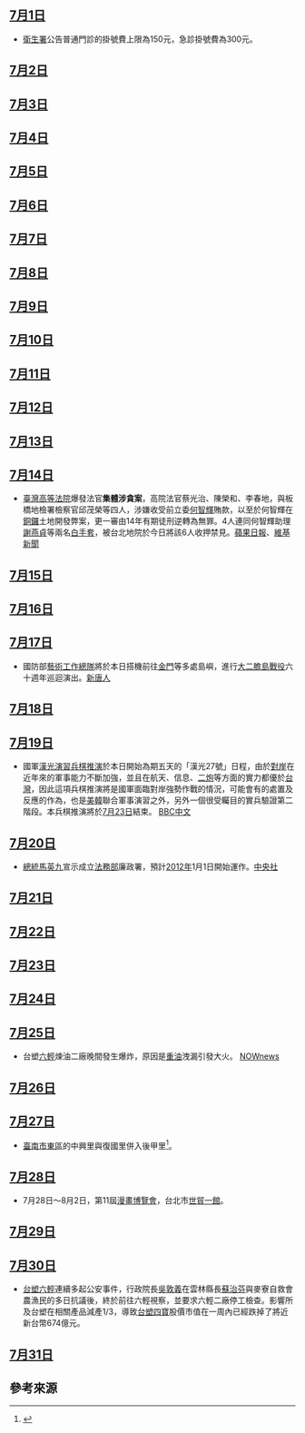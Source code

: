 {{vfd|[[Wikipedia:頁面存廢討論/記錄/2022/06/17#2022年6月臺灣|比較標準]]提刪|date=2022/06/18}}
<noinclude>{{MonthInTaiwan|2010|7}}</noinclude>

==[[7月1日|7月1日]]==
*[[衛生署|衛生署]]公告普通門診的掛號費上限為150元，急診掛號費為300元。{{台灣新聞|"掛號費" "上限" "150元"|2010}}
==[[7月2日|7月2日]]==
==[[7月3日|7月3日]]==
==[[7月4日|7月4日]]==
==[[7月5日|7月5日]]==
==[[7月6日|7月6日]]==
==[[7月7日|7月7日]]==
==[[7月8日|7月8日]]==
==[[7月9日|7月9日]]==
==[[7月10日|7月10日]]==
==[[7月11日|7月11日]]==
==[[7月12日|7月12日]]==
==[[7月13日|7月13日]]==
==[[7月14日|7月14日]]==
*[[臺灣高等法院|臺灣高等法院]]爆發法官'''集體涉貪案'''，高院法官蔡光治、陳榮和、李春地，與板橋地檢署檢察官邱茂榮等四人，涉嫌收受前立委[[何智輝|何智輝]]賄款，以至於何智輝在[[銅鑼鄉_(臺灣)|銅鑼]]土地開發弊案，更一審由14年有期徒刑逆轉為無罪。4人連同何智輝助理[[謝燕貞|謝燕貞]]等兩名[[白手套|白手套]]，被台北地院於今日將該6人收押禁見。[https://web.archive.org/web/20100716202102/http://tw.nextmedia.com/applenews/article/art_id/32659448/IssueID/20100714 蘋果日報]、[[n:台灣四位司法官疑似涉嫌收賄_遭法院收押|維基新聞]]

==[[7月15日|7月15日]]==
==[[7月16日|7月16日]]==
==[[7月17日|7月17日]]==
*國防部[[藝術工作總隊|藝術工作總隊]]將於本日搭機前往[[金門|金門]]等多處島嶼，進行[[大二膽島戰役|大二膽島戰役]]六十週年巡迴演出。[https://archive.is/20130427114102/http://ap.ntdtv.com/b5/video/id/26532 新唐人]

==[[7月18日|7月18日]]==
==[[7月19日|7月19日]]==
*國軍[[漢光演習|漢光演習]][[兵棋推演|兵棋推演]]於本日開始為期五天的「漢光27號」日程，由於[[中國人民解放軍|對岸]]在近年來的軍事能力不斷加強，並且在航天、信息、[[中國人民解放軍第二炮兵部隊|二炮]]等方面的實力都優於[[中華民國國軍|台灣]]，因此這項兵棋推演將是國軍面臨對岸強勢作戰的情況，可能會有的處置及反應的作為，也是[[美國|美]][[南韓|韓]]聯合軍事演習之外，另外一個很受矚目的實兵驗證第二階段。本兵棋推演將於[[7月23日|7月23日]]結束。 {{台灣新聞|"漢光27號"|2010}} [http://www.bbc.co.uk/zhongwen/trad/chinese_news/2011/07/110712_aircraftcarrier_byjameslin.shtml BBC中文]{{Wayback|url=http://www.bbc.co.uk/zhongwen/trad/chinese_news/2011/07/110712_aircraftcarrier_byjameslin.shtml |date=20130226112130 }}

==[[7月20日|7月20日]]==
*[[中華民國總統|總統]][[馬英九|馬英九]]宣示成立[[中華民國法務部|法務部]]廉政署，預計[[2012年|2012年]]1月1日開始運作。[https://web.archive.org/web/20170329100131/http://www.cna.com.tw/SearchNews/doDetail.aspx?id=201007200298&q=%e5%bb%89%e6%94%bf%e7%bd%b2%e8%be%a6%e6%a1%88+%e9%a1%9e%e4%bc%bc%e7%89%b9%e5%81%b5%e6%a8%a1%e5%bc%8f 中央社]

==[[7月21日|7月21日]]==
==[[7月22日|7月22日]]==
==[[7月23日|7月23日]]==
==[[7月24日|7月24日]]==
==[[7月25日|7月25日]]==
*台塑[[六輕|六輕]]煉油二廠晚間發生爆炸，原因是[[重油|重油]]洩漏引發大火。 [http://www.nownews.com/2010/07/26/320-2629624.htm#ixzz1U2lR9Q2Q NOWnews]{{Wayback|url=http://www.nownews.com/2010/07/26/320-2629624.htm#ixzz1U2lR9Q2Q |date=20100729195231 }}

==[[7月26日|7月26日]]==
==[[7月27日|7月27日]]==
*[[臺南市|臺南市]][[東區_(臺南市)|東區]]的中興里與復國里併入後甲里<ref>{{cite web |url=http://www.tneast.gov.tw/village_1a.php?id=%AB%E1%A5%D2%A8%BD |title=鄰里資訊‧各里簡介－後甲里 |publisher=臺南市東區區公所 |accessdate=2014-12-15 |archive-url=https://web.archive.org/web/20190822042845/http://www.tneast.gov.tw/village_1a.php?id=%EF%BF%BD%EF%BF%BD%D2%A8%EF%BF%BD |archive-date=2019-08-22 |dead-url=yes }}</ref>。

==[[7月28日|7月28日]]==
*7月28日～8月2日，第11屆[[漫畫博覽會|漫畫博覽會]]，台北市[[台北世界貿易中心|世貿一館]]。[http://www.ccpa.org.tw/comic/ ]{{Wayback|url=http://www.ccpa.org.tw/comic/ |date=20190505135111 }}

==[[7月29日|7月29日]]==
==[[7月30日|7月30日]]==
*[[第六套輕油裂解廠|台塑六輕]]連續多起公安事件，行政院長[[吳敦義|吳敦義]]在雲林縣長[[蘇治芬|蘇治芬]]與麥寮自救會農漁民的多日抗議後，終於前往六輕視察，並要求六輕二廠停工檢查。影響所及台塑在相關產品減產1/3，導致[[台塑十寶|台塑四寶]]股價市值在一周內已經跌掉了將近新台幣674億元。{{台灣新聞|"六輕"|2010|07}}

==[[7月31日|7月31日]]==

== 參考來源 ==
{{reflist}}

<noinclude>
{{Portal:台灣新聞動態/Footer}}
</noinclude>